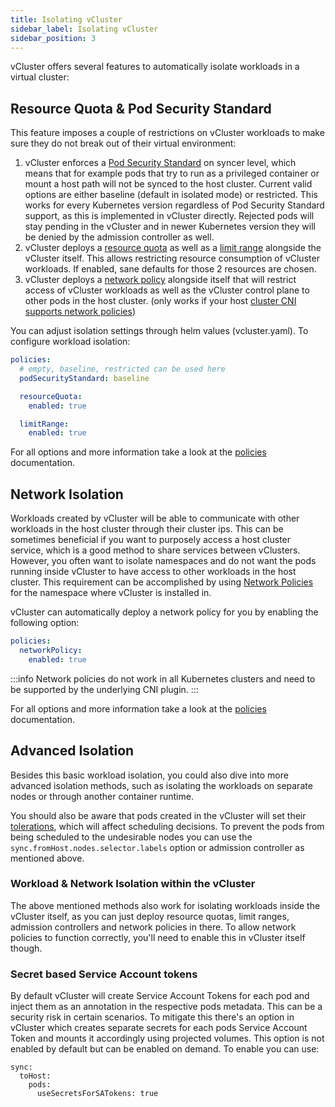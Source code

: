 ```yaml
---
title: Isolating vCluster
sidebar_label: Isolating vCluster
sidebar_position: 3
---
```



vCluster offers several features to automatically isolate workloads in a virtual cluster:

## Resource Quota & Pod Security Standard

This feature imposes a couple of restrictions on vCluster workloads to make sure they do not break out of their virtual environment:
1. vCluster enforces a [Pod Security Standard](https://kubernetes.io/docs/concepts/security/pod-security-standards/) on syncer level, which means that for example pods that try to run as a privileged container or mount a host path will not be synced to the host cluster. Current valid options are either baseline (default in isolated mode) or restricted. This works for every Kubernetes version regardless of Pod Security Standard support, as this is implemented in vCluster directly. Rejected pods will stay pending in the vCluster and in newer Kubernetes version they will be denied by the admission controller as well.
2. vCluster deploys a [resource quota](https://kubernetes.io/docs/concepts/policy/resource-quotas/) as well as a [limit range](https://kubernetes.io/docs/concepts/policy/limit-range/) alongside the vCluster itself. This allows restricting resource consumption of vCluster workloads. If enabled, sane defaults for those 2 resources are chosen.
3. vCluster deploys a [network policy](https://kubernetes.io/docs/concepts/services-networking/network-policies/) alongside itself that will restrict access of vCluster workloads as well as the vCluster control plane to other pods in the host cluster. (only works if your host [cluster CNI supports network policies](https://kubernetes.io/docs/concepts/services-networking/network-policies/#prerequisites))

You can adjust isolation settings through helm values (vcluster.yaml). To configure workload isolation:
```yaml
policies:
  # empty, baseline, restricted can be used here
  podSecurityStandard: baseline

  resourceQuota:
    enabled: true

  limitRange:
    enabled: true
```

For all options and more information take a look at the [policies](/docs/vcluster/vcluster-yaml/policies/) documentation.

<Policies/>

## Network Isolation

Workloads created by vCluster will be able to communicate with other workloads in the host cluster through their cluster ips. This can be sometimes beneficial if you want to purposely access a host cluster service, which is a good method to share services between vClusters. However, you often want to isolate namespaces and do not want the pods running inside vCluster to have access to other workloads in the host cluster.
This requirement can be accomplished by using [Network Policies](https://kubernetes.io/docs/concepts/services-networking/network-policies/) for the namespace where vCluster is installed in.

vCluster can automatically deploy a network policy for you by enabling the following option:
```yaml
policies:
  networkPolicy:
    enabled: true
```

:::info
Network policies do not work in all Kubernetes clusters and need to be supported by the underlying CNI plugin.
:::

For all options and more information take a look at the [policies](/docs/vcluster/vcluster-yaml/policies/) documentation.

<Policies/>

## Advanced Isolation

Besides this basic workload isolation, you could also dive into more advanced isolation methods, such as isolating the workloads on separate nodes or through another container runtime.

You should also be aware that pods created in the vCluster will set their [tolerations](https://kubernetes.io/docs/concepts/scheduling-eviction/taint-and-toleration/), which will affect scheduling decisions. To prevent the pods from being scheduled to the undesirable nodes you can use the `sync.fromHost.nodes.selector.labels` option or admission controller as mentioned above.

### Workload & Network Isolation within the vCluster

The above mentioned methods also work for isolating workloads inside the vCluster itself, as you can just deploy resource quotas, limit ranges, admission controllers and network policies in there. To allow network policies to function correctly, you'll need to enable this in vCluster itself though.

### Secret based Service Account tokens

By default vCluster will create Service Account Tokens for each pod and inject them as an annotation in the respective pods
metadata. This can be a security risk in certain scenarios. To mitigate this there's an option in vCluster
which creates separate secrets for each pods Service Account Token and mounts it accordingly using projected volumes. This option
is not enabled by default but can be enabled on demand. To enable you can use:

```
sync:
  toHost:
    pods:
      useSecretsForSATokens: true
```
